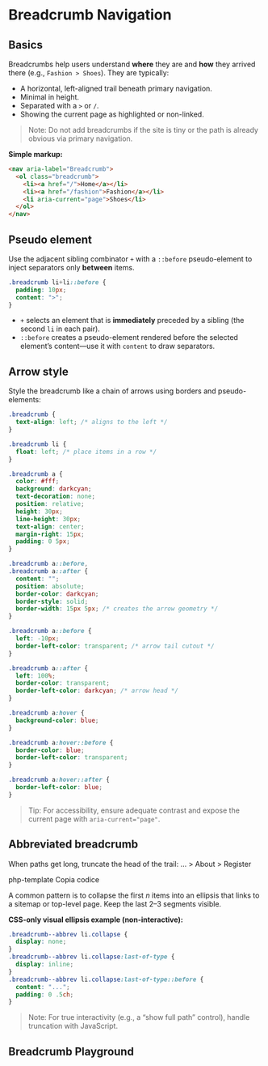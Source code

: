 # Breadcrumb Navigation

## Basics

Breadcrumbs help users understand **where** they are and **how** they arrived there (e.g., `Fashion > Shoes`). They are typically:
- A horizontal, left-aligned trail beneath primary navigation.
- Minimal in height.
- Separated with a `>` or `/`.
- Showing the current page as highlighted or non-linked.

> Note: Do not add breadcrumbs if the site is tiny or the path is already obvious via primary navigation.

**Simple markup:**
~~~html
<nav aria-label="Breadcrumb">
  <ol class="breadcrumb">
    <li><a href="/">Home</a></li>
    <li><a href="/fashion">Fashion</a></li>
    <li aria-current="page">Shoes</li>
  </ol>
</nav>
~~~

## Pseudo element

Use the adjacent sibling combinator `+` with a `::before` pseudo-element to inject separators only **between** items.

~~~css
.breadcrumb li+li::before {
  padding: 10px;
  content: ">";
}
~~~

- `+` selects an element that is **immediately** preceded by a sibling (the second `li` in each pair).
- `::before` creates a pseudo-element rendered before the selected element’s content—use it with `content` to draw separators.

## Arrow style

Style the breadcrumb like a chain of arrows using borders and pseudo-elements:

~~~css
.breadcrumb {
  text-align: left; /* aligns to the left */
}

.breadcrumb li {
  float: left; /* place items in a row */
}

.breadcrumb a {
  color: #fff;
  background: darkcyan;
  text-decoration: none;
  position: relative;
  height: 30px;
  line-height: 30px;
  text-align: center;
  margin-right: 15px;
  padding: 0 5px;
}

.breadcrumb a::before,
.breadcrumb a::after {
  content: "";
  position: absolute;
  border-color: darkcyan;
  border-style: solid;
  border-width: 15px 5px; /* creates the arrow geometry */
}

.breadcrumb a::before {
  left: -10px;
  border-left-color: transparent; /* arrow tail cutout */
}

.breadcrumb a::after {
  left: 100%;
  border-color: transparent;
  border-left-color: darkcyan; /* arrow head */
}

.breadcrumb a:hover {
  background-color: blue;
}

.breadcrumb a:hover::before {
  border-color: blue;
  border-left-color: transparent;
}

.breadcrumb a:hover::after {
  border-left-color: blue;
}
~~~

> Tip: For accessibility, ensure adequate contrast and expose the current page with `aria-current="page"`.

## Abbreviated breadcrumb

When paths get long, truncate the head of the trail:
... > About > Register

php-template
Copia codice

A common pattern is to collapse the first _n_ items into an ellipsis that links to a sitemap or top-level page. Keep the last 2–3 segments visible.

**CSS-only visual ellipsis example (non-interactive):**
~~~css
.breadcrumb--abbrev li.collapse {
  display: none;
}
.breadcrumb--abbrev li.collapse:last-of-type {
  display: inline;
}
.breadcrumb--abbrev li.collapse:last-of-type::before {
  content: "...";
  padding: 0 .5ch;
}
~~~

> Note: For true interactivity (e.g., a “show full path” control), handle truncation with JavaScript.

## Breadcrumb Playground


<BreadcrumbPlayground />
